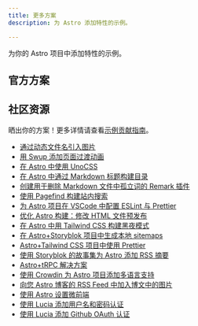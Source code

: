 ```yaml
---
title: 更多方案
description: 为 Astro 添加特性的示例。

---
```



为你的 Astro 项目中添加特性的示例。


## 官方方案

<RecipesNav />

## 社区资源

晒出你的方案！更多详情请查看[示例贡献指南](https://github.com/withastro/docs/blob/main/contributor-guides/submitting-a-recipe.md)。

- [通过动态文件名引入图片](https://vaihe.com/blog/astro/astro-dynamic-image-prop/)
- [用 Swup 添加页面过渡动画](https://navillus.dev/blog/astro-plus-swup)
- [在 Astro 中使用 UnoCSS](https://www.elian.codes/blog/23-02-11-implementing-unocss-in-astro/)
- [在 Astro 中通过 Markdown 标题构建目录](https://kld.dev/building-table-of-contents/)
- [创建用于删除 Markdown 文件中孤立词的 Remark 插件](https://eatmon.co/blog/remove-runts-markdown/)
- [使用 Pagefind 构建站内搜索](https://blog.otterlord.dev/post/astro-search/)
- [为 Astro 项目在 VSCode 中配置 ESLint 与 Prettier](https://patheticgeek.dev/blog/astro-prettier-eslint-vscode)
- [优化 Astro 构建：修改 HTML 文件预发布](https://straffesites.com/en/blog/optimize-astro-html-post-build)
- [在 Astro 中用 Tailwind CSS 构建黑夜模式](https://www.kevinzunigacuellar.com/blog/dark-mode-in-astro/)
- [在 Astro+Storyblok 项目中生成本地 sitemaps](https://straffesites.com/en/blog/localized-sitemap-astro-storyblok)
- [Astro+Tailwind CSS 项目中使用 Prettier](https://straffesites.com/en/blog/integrate-prettier-astro-tailwindcss)
- [使用 Storyblok 的故事集为 Astro 添加 RSS 摘要](https://straffesites.com/en/blog/rss-feed-astro-storyblok)
- [Astro+tRPC 解决方案](https://www.thomasledoux.be/blog/using-trpc-astro-islands-react)
- [使用 Crowdin 为 Astro 项目添加多语言支持](https://crowdin.com/blog/2023/06/21/astro-localization-and-i18n)
- [向您 Astro 博客的 RSS Feed 中加入博文中的图片](https://webreaper.dev/posts/astro-rss-feed-blog-post-images/)
- [使用 Astro 设置微前端](https://medium.com/@sergio.a.soria/setting-up-micro-frontends-with-astro-and-ecma-script-modules-137340d2c520)
- [使用 Lucia 添加用户名和密码认证](https://lucia-auth.com/guidebook/sign-in-with-username-and-password/astro)
- [使用 Lucia 添加 Github OAuth 认证](https://lucia-auth.com/guidebook/github-oauth/astro)
